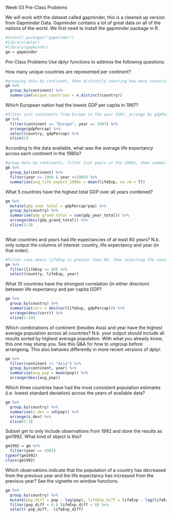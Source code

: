 Week 03 Pre-Class Problems

We will work with the dataset called gapminder, this is a cleaned up version from Gapminder Data. Gapminder contains a lot of great data on all of the nations of the world. We first need to install the gapminder package in R.
``` r
#install.packages("gapminder")
#library(dplyr)
#library(gapminder)
gm = gapminder
```
Pre-Class Problems
Use dplyr functions to address the following questions:

How many unique countries are represented per continent?
``` r
#grouping data by continent, then distinctly counting how many countries are in each continent group
gm %>%
  group_by(continent) %>%
  summarise(unique_countries = n_distinct(country))
```
Which European nation had the lowest GDP per capita in 1997?
``` r
#filter just continents from Europe in the year 1997, arrange by gdpPercap, then select the top row that indicates the country with the lowest value
gm %>%
  filter(continent == "Europe", year == 1997) %>%
  arrange(gdpPercap) %>%
  select(country, gdpPercap) %>%
  slice(1) 
```
According to the data available, what was the average life expectancy across each continent in the 1980s?
``` r
#group data by continents, filter just years in the 1980s, then summarise each group based on their mean life expectancy
gm %>%
  group_by(continent) %>%
  filter(year >= 1980 & year <=1989) %>%
  summarise(avg_life_expect_1980s = mean(lifeExp, na.rm = T))
```

What 5 countries have the highest total GDP over all years combined?
``` r
gm %>%
  mutate(gdp_year_total = gdpPercap*pop) %>% 
  group_by(country) %>%
  summarise(gdp_grand_total = sum(gdp_year_total)) %>%
  arrange(desc(gdp_grand_total)) %>%
  slice(1:5)
  
```
What countries and years had life expectancies of at least 80 years? N.b. only output the columns of interest: country, life expectancy and year (in that order).
``` r
#filter rows where lifeExp is greater than 80, then selecting the country, life expectancy and year columns
gm %>%
  filter(lifeExp >= 80) %>% 
  select(country, lifeExp, year) 
```

What 10 countries have the strongest correlation (in either direction) between life expectancy and per capita GDP?
``` r
gm %>%
  group_by(country) %>% 
  summarise(corr = abs(cor(lifeExp, gdpPercap))) %>%  
  arrange(desc(corr)) %>%
  slice(1:10)
```
Which combinations of continent (besides Asia) and year have the highest average population across all countries? N.b. your output should include all results sorted by highest average population. With what you already know, this one may stump you. See this Q&A for how to ungroup before arrangeing. This also behaves differently in more recent versions of dplyr.
``` r
gm %>%
  filter(continent != "Asia") %>%
  group_by(continent, year) %>%
  summarise(avg_pop = mean(pop)) %>%
  arrange(desc(avg_pop))
```

Which three countries have had the most consistent population estimates (i.e. lowest standard deviation) across the years of available data?
``` r
gm %>%
  group_by(country) %>%
  summarise(s.dev = sd(pop)) %>%
  arrange(s.dev) %>%
  slice(1:3)
```
Subset gm to only include observations from 1992 and store the results as gm1992. What kind of object is this?
``` r

gm1992 = gm %>%
  filter(year == 1992)
typeof(gm1992)
class(gm1992)
```
Which observations indicate that the population of a country has decreased from the previous year and the life expectancy has increased from the previous year? See the vignette on window functions.
``` r
gm %>%
  group_by(country) %>%
  mutate(pop_diff = pop - lag(pop), lifeExp_diff = lifeExp - lag(lifeExp)) %>%
  filter(pop_diff < 0 & lifeExp_diff > 0) %>%
  select(-pop_diff, -lifeExp_diff)
```

